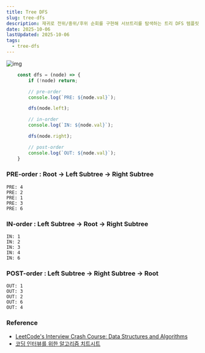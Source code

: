 ```yaml
---
title: Tree DFS
slug: tree-dfs
description: 재귀로 전위/중위/후위 순회를 구현해 서브트리를 탐색하는 트리 DFS 템플릿 정리
date: 2025-10-06
lastUpdated: 2025-10-06
tags:
  - tree-dfs
---
```


![img](https://assets.leetcode.com/uploads/2021/02/05/bst1.jpg)

```typescript
    const dfs = (node) => {
        if (!node) return;

        // pre-order
        console.log(`PRE: ${node.val}`);

        dfs(node.left);

        // in-order
        console.log(`IN: ${node.val}`);

        dfs(node.right);

        // post-order
        console.log(`OUT: ${node.val}`);
    }
```

### PRE-order :  Root -> Left Subtree -> Right Subtree

```
PRE: 4
PRE: 2
PRE: 1
PRE: 3
PRE: 6
```


### IN-order : Left Subtree -> Root -> Right Subtree

```
IN: 1
IN: 2
IN: 3
IN: 4
IN: 6
```



### POST-order : Left Subtree -> Right Subtree -> Root

```
OUT: 1
OUT: 3
OUT: 2
OUT: 6
OUT: 4
```

### Reference

- [LeetCode's Interview Crash Course: Data Structures and Algorithms](https://leetcode.com/explore/interview/card/leetcodes-interview-crash-course-data-structures-and-algorithms/?vacRef=problembanner)
- [코딩 인터뷰를 위한 알고리즘 치트시트](https://www.aladin.co.kr/shop/wproduct.aspx?ItemId=301923855&start=slayer)
